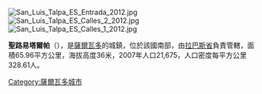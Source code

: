 [[Image:San_Luis_Talpa_ES_Entrada_2012.jpg|right]]
[[Image:San_Luis_Talpa_ES_Calles_2_2012.jpg|right]]
[[Image:San_Luis_Talpa_ES_Calles_1_2012.jpg|right]]

'''聖路易塔爾帕'''（{{lang-es|San Luis Talpa}}），是[[薩爾瓦多|薩爾瓦多]]的城鎮，位於該國南部，由[[拉巴斯省_(薩爾瓦多)|拉巴斯省]]負責管轄，面積65.96平方公里，海拔高度36米，2007年人口21,675，人口密度每平方公里328.61人。

{{Coord|13|28|N|89|5|W|display=title}}

{{ElSalvador-geo-stub}}
[[Category:薩爾瓦多城市|Category:薩爾瓦多城市]]